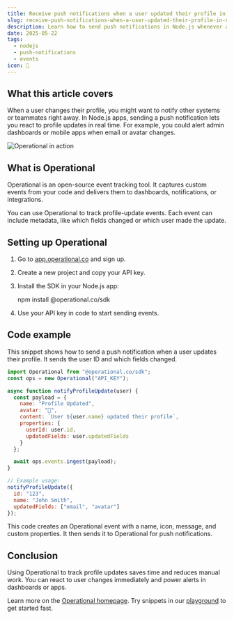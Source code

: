 ```yaml
---
title: Receive push notifications when a user updated their profile in Node.js
slug: receive-push-notifications-when-a-user-updated-their-profile-in-nodejs
description: Learn how to send push notifications in Node.js whenever a user updates their profile using Operational’s event tracking.
date: 2025-05-22
tags:
  - nodejs
  - push-notifications
  - events
icon: 🔔
---
```


## What this article covers

When a user changes their profile, you might want to notify other systems or teammates right away. In Node.js apps, sending a push notification lets you react to profile updates in real time. For example, you could alert admin dashboards or mobile apps when email or avatar changes.

![Operational in action](https://operational.co/images/pitch/ops_insitu.jpg)

## What is Operational

Operational is an open-source event tracking tool. It captures custom events from your code and delivers them to dashboards, notifications, or integrations.

You can use Operational to track profile-update events. Each event can include metadata, like which fields changed or which user made the update.

## Setting up Operational

1. Go to [app.operational.co](https://app.operational.co) and sign up.
2. Create a new project and copy your API key.
3. Install the SDK in your Node.js app:

   npm install @operational.co/sdk

4. Use your API key in code to start sending events.

## Code example

This snippet shows how to send a push notification when a user updates their profile. It sends the user ID and which fields changed.

```javascript
import Operational from "@operational.co/sdk";
const ops = new Operational("API_KEY");

async function notifyProfileUpdate(user) {
  const payload = {
    name: "Profile Updated",
    avatar: "🔔",
    content: `User ${user.name} updated their profile`,
    properties: {
      userId: user.id,
      updatedFields: user.updatedFields
    }
  };

  await ops.events.ingest(payload);
}

// Example usage:
notifyProfileUpdate({
  id: "123",
  name: "John Smith",
  updatedFields: ["email", "avatar"]
});
```

This code creates an Operational event with a name, icon, message, and custom properties. It then sends it to Operational for push notifications.

## Conclusion

Using Operational to track profile updates saves time and reduces manual work. You can react to user changes immediately and power alerts in dashboards or apps.

Learn more on the [Operational homepage](https://operational.co). Try snippets in our [playground](https://operational.co/playground) to get started fast.
